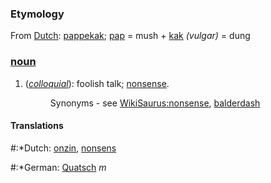 ===Etymology===
From [[Dutch]]: [[pappekak]]; [[pap]] = mush + [[kak]] ''(vulgar)'' = dung
===[[noun]]===
#(''[[colloquial]]''): foolish talk; [[nonsense]].
#:Synonyms - see [[WikiSaurus:nonsense]], [[balderdash]]
====Translations====
#:*Dutch: [[onzin]], [[nonsens]]
#:*German: [[Quatsch]] ''m''